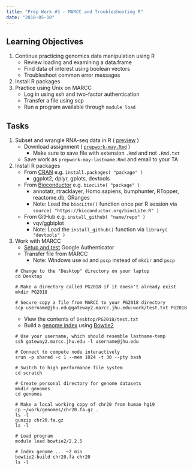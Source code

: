 ```yaml
---
title: "Prep Work #3 - MARCC and Troubleshooting R"
date: "2018-05-10"
---
```


## Learning Objectives

1. Continue practicing genomics data manipulation using R
    - Review loading and examining a data.frame
    - Find data of interest using boolean vectors
    - Troubleshoot common error messages
1. Install R packages 
1. Practice using Unix on MARCC
    - Log in using ssh and two-factor authentication
    - Transfer a file using scp
    - Run a program available through `module load`


## Tasks

1. Subset and wrangle RNA-seq data in R ( [preview](https://github.com/PracticalGenomics/assignments/blob/master/prepwork-may.Rmd) )
    - Download assignment ( [`prepwork-may.Rmd`](https://github.com/PracticalGenomics/assignments/raw/master/prepwork-may.Rmd) )
        - Make sure to save file with extension `.Rmd` and not `.Rmd.txt`
    - Save work as `prepwork-may-lastname.Rmd` and email to your TA
1. Install R packages
    - From [CRAN](https://cran.r-project.org) e.g. `install.packages( "package" )`
        - ggplot2, dplyr, gplots, devtools
    - From [Bioconductor](https://bioconductor.org) e.g. `biocLite( "package" )`
        - annotatr, rtracklayer, Homo.sapiens, bumphunter, RTopper, reactome.db, GRanges
        - Note: Load the `biocLite()` function once per R session via `source( "https://bioconductor.org/biocLite.R" )` 
    - From GitHub e.g. `install_github( "name/repo" )`
        - vqv/ggbiplot
        - Note: Load the `install_github()` function via `library( "devtools" )`
1. Work with MARCC
    - [Setup and test](https://practicalgenomics.github.io/marcc) Google Authenticator
    - Transfer file from MARCC
        - Note: Windows use `md` and `pscp` instead of `mkdir` and `pscp`
    
    ```
    # Change to the "Desktop" directory on your laptop
    cd Desktop
    
    # Make a directory called PG2018 if it doesn't already exist
    mkdir PG2018
    
    # Secure copy a file from MARCC to your PG2018 directory
    scp username@jhu.edu@gateway2.marcc.jhu.edu:work/test.txt PG2018
    ```

    - View the contents of `Desktop/PG2018/test.txt`
    - Build a [genome index](https://www.youtube.com/watch?v=u06cm08U0BQ) using [Bowtie2](http://bowtie-bio.sourceforge.net/bowtie2/index.shtml)

    ```
    # Use your username, which should resemble lastname-temp
    ssh gateway2.marcc.jhu.edu -l username@jhu.edu
    
    # Connect to compute node interactively
    srun -p shared -c 1 --mem 1024 -t 30 --pty bash
    
    # Switch to high performance file system
    cd scratch
    
    # Create personal directory for genome datasets
    mkdir genomes
    cd genomes
    
    # Make a local working copy of chr20 from human hg19
    cp ~/work/genomes/chr20.fa.gz .
    ls -l
    gunzip chr20.fa.gz
    ls -l
    
    # Load program
    module load bowtie2/2.2.5
    
    # Index genome ... ~2 min
    bowtie2-build chr20.fa chr20
    ls -l
    ```
